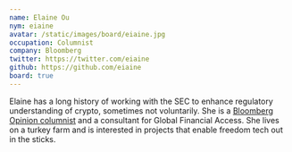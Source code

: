 ```yaml
---
name: Elaine Ou
nym: eiaine
avatar: /static/images/board/eiaine.jpg
occupation: Columnist
company: Bloomberg
twitter: https://twitter.com/eiaine
github: https://github.com/eiaine
board: true
---
```


Elaine has a long history of working with the SEC to enhance regulatory
understanding of crypto, sometimes not voluntarily. She is a [Bloomberg Opinion
columnist][bloom] and a consultant for Global Financial Access. She lives on a
turkey farm and is interested in projects that enable freedom tech out in the
sticks.

[bloom]: https://www.bloomberg.com/opinion/authors/AS-u1cDvxx8/elaine-ou